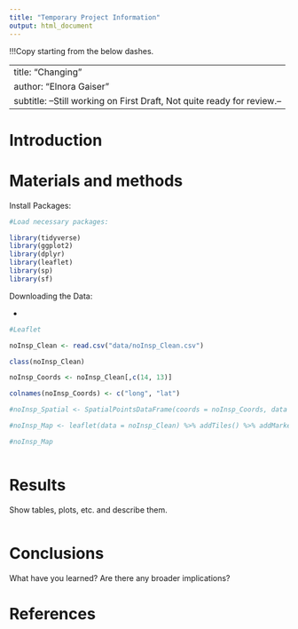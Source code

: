 ```yaml
---
title: "Temporary Project Information"
output: html_document
---
```


!!!Copy starting from the below dashes.

---
title: "Changing"
author: "Elnora Gaiser"
subtitle: --Still working on First Draft, Not quite ready for review.--
---

# Introduction 

  

# Materials and methods 

Install Packages:

```r

#Load necessary packages:

library(tidyverse)
library(ggplot2)
library(dplyr)
library(leaflet)
library(sp)
library(sf)

```

Downloading the Data:

* 

```r

#Leaflet

noInsp_Clean <- read.csv("data/noInsp_Clean.csv")

class(noInsp_Clean)

noInsp_Coords <- noInsp_Clean[,c(14, 13)]

colnames(noInsp_Coords) <- c("long", "lat")

#noInsp_Spatial <- SpatialPointsDataFrame(coords = noInsp_Coords, data = noInsp_Clean, proj4string = CRS("+proj=tmerc +lat_0=40 +lon_0=-78.58333333333333 +k=0.9999375 +x_0=350000 +y_0=0 +ellps=GRS80 +units=m +no_defs"))

#noInsp_Map <- leaflet(data = noInsp_Clean) %>% addTiles() %>% addMarkers(lng = noInsp_Clean$LONGITUDE, lat = noInsp_Clean$LATITUDE, clusterOptions = markerClusterOptions(showCoverageOnHover = ))

#noInsp_Map

```


```r

```


# Results

Show tables, plots, etc. and describe them.

```r

```

# Conclusions

What have you learned?  Are there any broader implications?

# References

